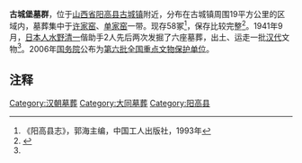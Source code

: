 {{文物保护单位
| 级别 = 全国
| 图片 = 
| 名称 = 古城堡墓群
| 编号 = 6-232
| 分类 = 古墓葬
| 时代 = [[汉朝|汉]]
| 所在 = [[山西省|山西省]][[阳高县|阳高县]]
| 登录 = 2006年
| Cat = 山西全国重点文物保护单位
}}
'''古城堡墓群'''，位于[[山西省|山西省]][[阳高县|阳高县]][[古城镇|古城镇]]附近，分布在古城镇周围19平方公里的区域内，墓葬集中于[[许家窑|许家窑]]、[[单家窑|单家窑]]一带。现存58冢<ref name="yanggaoxianzhi">《阳高县志》，郭海主编，中国工人出版社，1993年</ref>，保存比较完整<ref name="sxwenwuju">{{Cite news|url=http://www.sxcr.gov.cn/wmsx/show.php?itemid=1181|title=山西省内全国重点文物保护单位介绍——古城堡墓群|publisher=山西省文物局网站}}{{dead link|date=2017年12月 |bot=InternetArchiveBot |fix-attempted=yes }}</ref>。1941年9月，[[日本人|日本人]][[水野清一|水野清一]]偕助手2人先后两次发掘了六座墓葬，出土、运走一批[[汉朝|汉代]]文物<ref name="sxwenwuju" />。2006年[[中华人民共和国国务院|国务院]]公布为[[第六批全国重点文物保护单位|第六批全国重点文物保护单位]]。

==注释==
<references/>
{{Shanxi-stub}}
{{山西全国重点文物保护单位}}
[[Category:汉朝墓葬|Category:汉朝墓葬]]
[[Category:大同墓葬|Category:大同墓葬]]
[[Category:阳高县|Category:阳高县]]